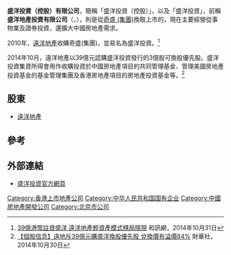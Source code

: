 '''盛洋投資（控股）有限公司'''，簡稱「盛洋投資（控股）」，以及「盛洋投資」，前稱'''盛洋地產投資有限公司'''（'''{{lang-en|Gemini Investments (Holdings) Limited}}'''，{{hkex|0174}}），則是從[[奇盛_(集團)|奇盛 (集團)]]換取上市的，現在主要經營從事物業及證券投資，還擴大中國房地產需求。

2010年，[[遠洋地產|遠洋地產]]收購奇盛(集團)，並易名為盛洋投資。<ref>[http://house.hexun.com.tw/2014-10-31/169903675.html 39億港幣註資盛洋 遠洋地產輕資產模式棋局隱現] {{Wayback|url=http://house.hexun.com.tw/2014-10-31/169903675.html |date=20141101233300 }} 和訊網，2014年10月31日</ref> 

2014年10月，遠洋地產以39億元認購盛洋投資發行的3億股可換股優先股。盛洋投資集資所得會用作收購投資於中國房地產項目的共同管理基金、管理美國房地產投資基金的基金管理集團及香港房地產項目的房地產投資基金等。<ref>[http://news.sina.com.hk/news/20141030/-19-3438843/1.html?cf=news-contentLatest 【個股信息】遠地斥39億元購盛洋換股優先股 兌換價有溢價84%] {{webarchive|url=https://web.archive.org/web/20141101190436/http://news.sina.com.hk/news/20141030/-19-3438843/1.html?cf=news-contentLatest |date=2014-11-01 }} 財華社，2014年10月30日</ref> 

==股東==
*[[遠洋地產|遠洋地產]]

==參考==
{{reflist}}

== 外部連結 ==
* [http://www.geminiproperty.com.hk 盛洋投資官方網頁] {{Wayback|url=http://www.geminiproperty.com.hk/ |date=20101120023625 }}

[[Category:香港上市地產公司|Category:香港上市地產公司]]
[[Category:中华人民共和国国有企业|Category:中华人民共和国国有企业]]
[[Category:中國房地產開發公司|Category:中國房地產開發公司]]
[[Category:北京市公司|Category:北京市公司]]